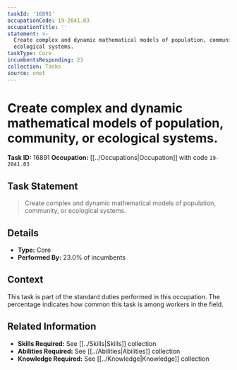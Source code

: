 ```yaml
---
taskId: '16891'
occupationCode: 19-2041.03
occupationTitle: ''
statement: >-
  Create complex and dynamic mathematical models of population, community, or
  ecological systems.
taskType: Core
incumbentsResponding: 23
collection: Tasks
source: onet
---
```

# Create complex and dynamic mathematical models of population, community, or ecological systems.

**Task ID:** 16891
**Occupation:** [[../Occupations|Occupation]] with code `19-2041.03`

## Task Statement

> Create complex and dynamic mathematical models of population, community, or ecological systems.

## Details

- **Type:** Core
- **Performed By:** 23.0% of incumbents

## Context

This task is part of the standard duties performed in this occupation. The percentage indicates how common this task is among workers in the field.

## Related Information

- **Skills Required:** See [[../Skills|Skills]] collection
- **Abilities Required:** See [[../Abilities|Abilities]] collection
- **Knowledge Required:** See [[../Knowledge|Knowledge]] collection
